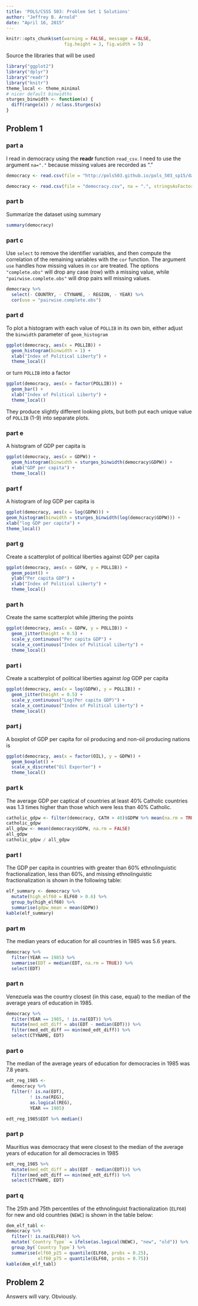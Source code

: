 ```yaml
---
title: 'POLS/CSSS 503: Problem Set 1 Solutions'
author: "Jeffrey B. Arnold"
date: "April 16, 2015"
---
```

```r
knitr::opts_chunk$set(warning = FALSE, message = FALSE,
                      fig.height = 3, fig.width = 5)
```

Source the libraries that will be used

```r
library("ggplot2")
library("dplyr")
library("readr")
library("knitr")
theme_local <- theme_minimal
# nicer default binwidths
sturges_binwidth <- function(x) {
  diff(range(x)) / nclass.Sturges(x)
}
```

## Problem 1

### part a

I read in democracy using the **readr** function `read_csv`. I need to use the argument `na="."` because missing values are recorded as "."

```r
democracy <- read.csv(file = "http://pols503.github.io/pols_503_sp15/data/democracy.csv", na = ".", stringsAsFactors = FALSE)
```

```r
democracy <- read.csv(file = "democracy.csv", na = ".", stringsAsFactors = FALSE)
```

### part b

Summarize the dataset using summary
```r
summary(democracy)
```

### part c

Use `select` to remove the identifier variables, and then compute the correlation of the remaining variables with the `cor` function. The argument `use` handles how missing values in `cor` are treated. The options `"complete.obs"` will drop any case (row) with a missing value, while `"pairwise.complete.obs"` will drop pairs will missing values.
```r
democracy %>%
  select(- COUNTRY, - CTYNAME, - REGION, - YEAR) %>%
  cor(use = "pairwise.complete.obs")
```

### part d

To plot a histogram with each value of `POLLIB` in its own bin, either adjust the `binwidth` parameter of `geom_histogram`
```r
ggplot(democracy, aes(x = POLLIB)) +
  geom_histogram(binwidth = 1) +
  xlab("Index of Political Liberty") +
  theme_local()
```
or turn `POLLIB` into a factor
```r
ggplot(democracy, aes(x = factor(POLLIB))) +
  geom_bar() +
  xlab("Index of Political Liberty") +
  theme_local()
```
They produce slightly different looking plots, but both put each unique value of `POLLIB` (1-9) into separate plots.

### part e

A histogram of GDP per capita is

```r
ggplot(democracy, aes(x = GDPW)) +
  geom_histogram(binwidth = sturges_binwidth(democracy$GDPW)) +
  xlab("GDP per capita") +
  theme_local()
```

### part f

A histogram of *log* GDP per capita is
```r
ggplot(democracy, aes(x = log(GDPW))) +
geom_histogram(binwidth = sturges_binwidth(log(democracy$GDPW))) +
xlab("log GDP per capita") +
theme_local()
```

### part g

Create a scatterplot of political liberties against GDP per capita
```r
ggplot(democracy, aes(x = GDPW, y = POLLIB)) +
  geom_point() +
  ylab("Per capita GDP") +
  xlab("Index of Political Liberty") +
  theme_local()
```

### part h

Create the same scatterplot while jittering the points
```r
ggplot(democracy, aes(x = GDPW, y = POLLIB)) +
  geom_jitter(height = 0.5) +
  scale_y_continuous("Per capita GDP") +
  scale_x_continuous("Index of Political Liberty") +
  theme_local()
```

### part i

Create a scatterplot of political liberties against *log* GDP per capita
```r
ggplot(democracy, aes(x = log(GDPW), y = POLLIB)) +
  geom_jitter(height = 0.5) +
  scale_y_continuous("Log(Per capita GDP)") +
  scale_x_continuous("Index of Political Liberty") +
  theme_local()
```

### part j

A boxplot of GDP per capita for oil producing and non-oil producing nations is
```r
ggplot(democracy, aes(x = factor(OIL), y = GDPW)) +
  geom_boxplot() +
  scale_x_discrete("Oil Exporter") +
  theme_local()

```

### part k 

The average GDP per captical of countries at least 40% Catholic countries was 1.3 times higher than those which were less than 40% Catholic.
```r
catholic_gdpw <- filter(democracy, CATH > 40)$GDPW %>% mean(na.rm = TRUE)
catholic_gdpw
all_gdpw <- mean(democracy$GDPW, na.rm = FALSE)
all_gdpw
catholic_gdpw / all_gdpw
```

### part l

The GDP per capita in countries with greater than 60% ethnolinguistic fractionalization, less than 60%, and missing ethnolinguistic fractionalization is shown in the following table:
```r
elf_summary <- democracy %>%
  mutate(high_elf60 = ELF60 > 0.6) %>%
  group_by(high_elf60) %>%
  summarise(gdpw_mean = mean(GDPW))
kable(elf_summary)
```

### part m

The median years of education for all countries in 1985 was 5.6 years.
```r
democracy %>%
  filter(YEAR == 1985) %>%
  summarise(EDT = median(EDT, na.rm = TRUE)) %>%
  select(EDT)

```

### part n

Venezuela was the country closest (in this case, equal) to the median of the average years of education in 1985.
```r
democracy %>%
  filter(YEAR == 1985, ! is.na(EDT)) %>%
  mutate(med_edt_diff = abs(EDT - median(EDT))) %>%
  filter(med_edt_diff == min(med_edt_diff)) %>%
  select(CTYNAME, EDT)

```

### part o

The median of the average years of education for democracies in 1985 was 7.8 years.
```r
edt_reg_1985 <-
  democracy %>%
  filter(! is.na(EDT),
		 ! is.na(REG),
		 as.logical(REG),
		 YEAR == 1985)

edt_reg_1985$EDT %>% median()
```

### part p

Mauritius was democracy that were closest to the median of the average years of education for all democracies in 1985
```r
edt_reg_1985 %>%
  mutate(med_edt_diff = abs(EDT - median(EDT))) %>%
  filter(med_edt_diff == min(med_edt_diff)) %>%
  select(CTYNAME, EDT)
```

### part q

The 25th and 75th percentiles of the ethnolinguist fractionalization (`ELF60`) for new  and old countries (`NEWC`) is shown in the table below:

```r
dem_elf_tabl <-
democracy %>%
  filter(! is.na(ELF60)) %>%
  mutate(`Country Type` = ifelse(as.logical(NEWC), "new", "old")) %>%
  group_by(`Country Type`) %>%
  summarise(elf60_p25 = quantile(ELF60, probs = 0.25),
			elf60_p75 = quantile(ELF60, probs = 0.75))
kable(dem_elf_tabl)
```


## Problem 2

Answers will vary. Obviously.

